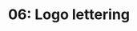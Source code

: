 ---
title: '06: Logo lettering'
summary: |
    Sketching, trialing ideas, and bringing the visual brand identity for FarmTech to life.
start: 2025-01-13
duration: 10 days
days: 13 days
owner:
    image: '@images/avatars/kb.jpg'
    title: 'kb'
status: done
details:
    -
        title: Activities
        body: |
            - Sketch various ideas of what a potential representative sign or symbol for FarmTech might be.
            - Select two or three of the best ideas and assign a keyword to each one. Each keyword/idea should hold a potential full story that can slot into the bigger FarmTech personality and story.
            - Test FarmTech (now Farmtech) against the complete gamut of types -- sans serif and serif -- and select the type that gels with the personality of the brand.
            - Determine keywords to describe how overall the type should make one feel with Farmtech written with it, and then inscribed/stylelized.
            - Choose one type, study, decide suitable case, study much closer.
            - Line up Farmtech with one or two already accepted good lettering design, square side-by-side, and fully justify the choice of type, weight (eventually stroke when vectorized)
            - Vectorize type and proceed with agreeable fine-tuning (type-tuning)
            - Examine and determine potential for emanating symbol from type-tuning or blend stock tuned type with created symbol from next activity
            - Create symbol for Farmtech
            - Complete Farmtech lettering
    -
        title: Deliverables
        body: |
            - Farmtech sketches and brand directions
            - Desired Farmtech brand directions
            - Farmtech lettering
            - Farmtech iconic symbol
---
